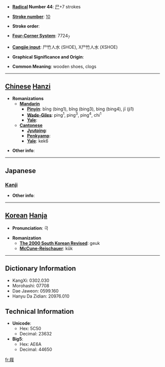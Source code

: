 * '''[[Wiktionary:Chinese radical index| Radical]] Number 44''': [[Wiktionary:Chinese radical index 尸|尸]]+7 strokes

* '''[[Wiktionary:Chinese total strokes index|Stroke number]]''': [[Wiktionary:Chinese total strokes index 10|10]]

* '''Stroke order''': 

* '''[[Wiktionary:Chinese four corner index|Four-Corner System]]''': 7724<sub>7</sub>

* '''[[Wiktionary:Chinese Cangjie index|Cangjie input]]''': 尸竹人水 (SHOE), X尸竹人水 (XSHOE)

* '''Graphical Significance and Origin''': 

* '''Common Meaning''': wooden shoes, clogs

----

== [[Chinese]] [[Hanzi]] ==

* '''Romanizations'''
** '''[[Mandarin]]'''
*** '''[[Pinyin]]''': bīng (bing1), bǐng (bing3), bìng (bing4), jī (ji1)
*** '''[[Wade-Giles]]''': ping<sup>1</sup>, ping<sup>3</sup>, ping<sup>4</sup>, chi<sup>1</sup>
*** '''[[Yale]]''': 
** '''[[Cantonese]]'''
*** '''[[Jyutping]]''':
*** '''[[Penkyamp]]''': 
*** '''[[Yale]]''': kek6

* '''Other info''': 

----

==Japanese==
===[[Kanji]]===
{{kanji|on readings=[[げき]] (geki), [[けき]] (keki)
|kun readings=[[はきもの]] (hakimono)
}}

* '''Other info''':  

----

== [[Korean]] [[Hanja]] ==

* '''Pronunciation''': 극

* '''Romanization'''
** '''[[The 2000 South Korean Revised Romanization|The 2000 South Korean Revised]]''': geuk
** '''[[McCune-Reischauer]]''': kŭk

----

== Dictionary Information ==

* KangXi: 0302.030
* Morohashi: 07708
* Dae Jaweon: 0599.160
* Hanyu Da Zidian: 20976.010

== Technical Information ==

* '''Unicode''':
** Hex: 5C50
** Decimal: 23632
* '''Big5''':
** Hex: AE6A
** Decimal: 44650

[[fr:屐]]
